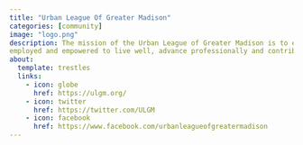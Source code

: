 ```yaml
---
title: "Urban League Of Greater Madison"
categories: [community]
image: "logo.png"
description: The mission of the Urban League of Greater Madison is to ensure that African Americans and other community members are educated, 
employed and empowered to live well, advance professionally and contribute to the common good in the 21st Century.
about:
  template: trestles
  links:
    - icon: globe
      href: https://ulgm.org/
    - icon: twitter 
      href: https://twitter.com/ULGM
    - icon: facebook
      href: https://www.facebook.com/urbanleagueofgreatermadison
---
```


